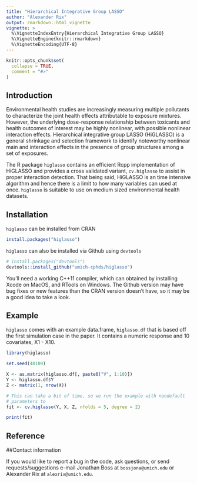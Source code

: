 ```yaml
---
title: "Hierarchical Integrative Group LASSO"
author: "Alexander Rix"
output: rmarkdown::html_vignette
vignette: >
  %\VignetteIndexEntry{Hierarchical Integrative Group LASSO}
  %\VignetteEngine{knitr::rmarkdown}
  %\VignetteEncoding{UTF-8}
---
```


```r
knitr::opts_chunk$set(
  collapse = TRUE,
  comment = "#>"
)
```
## Introduction
Environmental health studies are increasingly measuring multiple pollutants to
characterize the joint health effects attributable to exposure mixtures.
However, the underlying dose-response relationship between toxicants and health
outcomes of interest may be highly nonlinear, with possible nonlinear
interaction effects. Hierarchical integrative group LASSO (HiGLASSO) is a
general shrinkage and selection framework to identify noteworthy nonlinear main
and interaction effects in the presence of group structures among a set of
exposures.

The R package `higlasso` contains an efficient Rcpp implementation of HiGLASSO
and provides a cross validated variant, `cv.higlasso` to assist in proper
interaction detection. That being said, HiGLASSO is an time intensive algorithm
and hence there is a limit to how many variables can used at once. `higlasso`
is suitable to use on medium sized environmental health datasets.

## Installation
`higlasso` can be installed from CRAN

```r
install.packages("higlasso")
```

`higlasso` can also be installed via Github using `devtools`

```r
# install.packages("devtools")
devtools::install_github("umich-cphds/higlasso")
```
You'll need a working C++11 compiler, which can obtained by installing Xcode on
MacOS, and RTools on Windows. The Github version may have bug fixes or new
features than the CRAN version doesn't have, so it may be a good idea to take a
look.

## Example
`higlasso` comes with an example data.frame, `higlasso.df` that is based off the
first simulation case in the paper. It contains a numeric response and 10
covariates, X1 - X10.

```r
library(higlasso)

set.seed(48109)

X <- as.matrix(higlasso.df[, paste0("V", 1:10)])
Y <- higlasso.df$Y
Z <- matrix(1, nrow(X))

# This can take a bit of time, so we run the example with nondefault
# parameters to
fit <- cv.higlasso(Y, X, Z, nfolds = 5, degree = 2)

print(fit)
```

## Reference

##Contact information

If you would like to report a bug in the code, ask questions, or send
requests/suggestions e-mail Jonathan Boss at `bossjona@umich.edu` or Alexander
Rix at `alexrix@umich.edu`.
